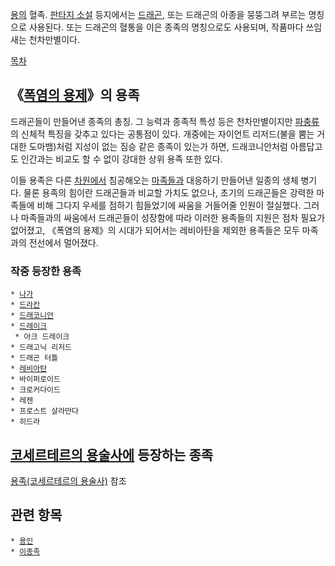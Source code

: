 {{{+1 龍族(竜族)}}}

[[용]]의 혈족. [[판타지 소설]] 등지에서는 [[드래곤]], 또는 드래곤의 아종을 뭉뚱그려 부르는 명칭으로 사용된다. 또는 드래곤의 혈통을 이은 종족의 명칭으로도 사용되며, 작품마다 쓰임새는 천차만별이다.

[[목차]]
== 《[[폭염의 용제]]》의 용족 ==
드래곤들이 만들어낸 종족의 총칭. 그 능력과 종족적 특성 등은 천차만별이지만 [[파충류]] 의 신체적 특징을 갖추고 있다는 공통점이 있다. 개중에는 자이언트 리저드(불을 뿜는 거대한 도마뱀)처럼 지성이 없는 짐승 같은 종족이 있는가 하면, 드래코니안처럼 아름답고도 인간과는 비교도 할 수 없이 강대한 상위 용족 또한 있다.

이들 용족은 다른 [[차원]]에서 침공해오는 [[마족]]들과 대응하기 만들어낸 일종의 생체 병기다. 물론 용족의 힘이란 드래곤들과 비교할 가치도 없으나, 초기의 드래곤들은 강력한 마족들에 비해 그다지 우세를 점하기 힘들었기에 싸움을 거들어줄 인원이 절실했다. 그러나 마족들과의 싸움에서 드래곤들이 성장함에 따라 이러한 용족들의 지원은 점차 필요가 없어졌고, 《폭염의 용제》의 시대가 되어서는 레비아탄을 제외한 용족들은 모두 마족과의 전선에서 멀어졌다.

=== 작중 등장한 용족 ===
 * [[나가]]
 * [[드라칸]]
 * [[드래코니안]]
 * [[드레이크]]
  * 아크 드레이크
 * 드래고닉 리저드
 * 드래곤 터틀
 * [[레비아탄]]
 * 바이퍼로이드
 * 크로커다이드
 * 레젠
 * 프로스트 살라만다
 * 히드라

== [[코세르테르의 용술사]]에 등장하는 종족 ==
[[용족(코세르테르의 용술사)]] 참조


== 관련 항목 ==
 * [[용인]]
 * [[이종족]]
